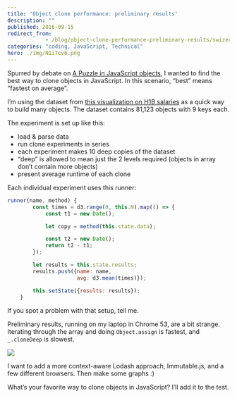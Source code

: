 ```yaml
---
title: 'Object clone performance: preliminary results'
description: ""
published: 2016-09-15
redirect_from: 
            - /blog/object-clone-performance-preliminary-results/swizec/7030
categories: "coding, JavaScript, Technical"
hero: ./img/N1i7cv6.png
---
```

Spurred by debate on [A Puzzle in JavaScript objects](https://swizec.com/blog/a-puzzle-in-javascript-objects/swizec/7014), I wanted to find the best way to clone objects in JavaScript. In this scenario, “best” means “fastest on average”.

I’m using the dataset from [this visualization on H1B salaries](http://swizec.github.io/h1b-software-salaries/#2014-ca-engineer) as a quick way to build many objects. The dataset contains 81,123 objects with 9 keys each.

The experiment is set up like this:

- load &amp; parse data
- run clone experiments in series
- each experiment makes 10 deep copies of the dataset
- “deep” is allowed to mean just the 2 levels required (objects in array don’t contain more objects)
- present average runtime of each clone

Each individual experiment uses this runner:

```javascript
runner(name, method) {
        const times = d3.range(0, this.N).map(() => {
            const t1 = new Date();

            let copy = method(this.state.data);

            const t2 = new Date();
            return t2 - t1;
        });

        let results = this.state.results;
        results.push({name: name,
                      avg: d3.mean(times)});

        this.setState({results: results});
    }
```

If you spot a problem with that setup, tell me.

Preliminary results, running on my laptop in Chrome 53, are a bit strange. Iterating through the array and doing `Object.assign` is fastest, and `_.cloneDeep` is slowest.

![](./img/N1i7cv6.png)

I want to add a more context-aware Lodash approach, Immutable.js, and a few different browsers. Then make some graphs :)

What’s your favorite way to clone objects in JavaScript? I’ll add it to the test.
